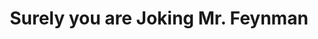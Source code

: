 ---
title: "Surely you are Joking Mr. Feynman"
bookCover: "/assets/book-covers/surely-you-are-joking-mr-feynman.jpg"
slug: "surely-you-are-joking-mr-feynman"
bookAuthor: "Richard Feynman"
rating: 9
done: false
tags: []
summary: false
detailedNotes: false
amazonLink: ""
amazonAffiliateLink: ""
---
